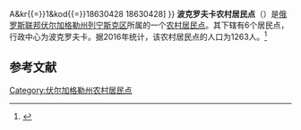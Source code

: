 {{Infobox Settlement
| official_name = 波克罗夫卡农村居民点
| native_name = Покровское сельское поселение
| settlement_type = [[农村居民点|农村居民点]]
| subdivision_type = [[国家|国家]]
| subdivision_type1 = [[州_(俄罗斯)|州]]
| subdivision_type2 = [[区_(苏联)|区]]
| subdivision_name = {{RUS}}
| subdivision_name1 = [[伏尔加格勒州|伏尔加格勒州]]
| subdivision_name2 = [[列宁斯克区|列宁斯克区]]
| seat_type = 行政中心
| seat = 波克罗夫卡
| population_as_of=2016
| population_footnotes = <ref name=stat />
| population_total = 1263
| coordinates_display = inline,title
| latd = 48 | latm = 28 | lats = 32 | latNS = N
| longd = 45 | longm = 02 | longs = 32 | longEW = E
| timezone = [[莫斯科时间|MSK]]
| utc_offset = +3
| blank_name = [[俄罗斯市政土地区划代码|OKTMO编码]]
| blank_info = [http://classif.spb.ru/classificators/view/tma.php?st{{=}}A&kr{{=}}1&kod{{=}}18630428 18630428]
}}
'''波克罗夫卡农村居民点'''（{{lang-ru|Покровское сельское поселение}}）是[[俄罗斯联邦|俄罗斯联邦]][[伏尔加格勒州|伏尔加格勒州]][[列宁斯克区|列宁斯克区]]所属的一个[[农村居民点|农村居民点]]。其下辖有6个居民点，行政中心为波克罗夫卡。据2016年统计，该农村居民点的人口为1263人。<ref name=stat>{{cite web | url = http://www.gks.ru/free_doc/doc_2016/bul_dr/mun_obr2016.rar | title = Численность населения Российской Федерации по муниципальным образованиям на 1 января 2016 года | language = ru | access-date = 2016-12-20 | archive-date = 2019-05-13 | archive-url = https://web.archive.org/web/20190513150350/http://www.gks.ru/free_doc/doc_2016/bul_dr/mun_obr2016.rar | dead-url = no }}</ref>

== 参考文献 ==
{{reflist}}

{{Russia-stub}}

[[Category:伏尔加格勒州农村居民点|Category:伏尔加格勒州农村居民点]]